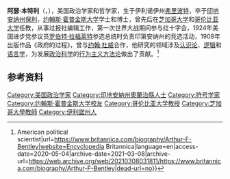 '''阿瑟·本特利'''（{{lang-en|Arthur Fisher Bentley}}，{{bd|1870年|10月16日|1957年|5月21日}}），美国政治学家和哲学家，生于伊利诺伊州[[弗里波特_(伊利诺伊州)|弗里波特]]，卒于[[印地安纳州|印地安纳州]][[保利_(印地安纳州)|保利]]，[[约翰斯·霍普金斯大学|约翰斯·霍普金斯大学]]学士和博士，曾先后在[[芝加哥大学|芝加哥大学]]和[[哥伦比亚大学|哥伦比亚大学]]任教，从事过报社编辑工作，第一次世界大战期间参与红十字会，1924年美国进步党参议员[[罗伯特·拉福莱特|罗伯特·拉福莱特]]参选总统时负责印第安纳州的竞选活动，1908年出版作品《政府的过程》，曾与[[约翰·杜威|约翰·杜威]]合作，他研究的领域涉及[[认识论|认识论]]、[[逻辑|逻辑]]和[[语言学|语言学]]，为发展[[政治科学|政治科学]]的[[行为主义政治学|行为主义方法论]]做出了贡献。<ref name=":0">{{Cite web|title=Arthur F. Bentley {{!}} American political scientist|url=https://www.britannica.com/biography/Arthur-F-Bentley|website=Encyclopedia Britannica|language=en|access-date=2020-05-04|archive-date=2021-03-08|archive-url=https://web.archive.org/web/20210308031811/https://www.britannica.com/biography/Arthur-F-Bentley|dead-url=no}}</ref>

==参考资料==
{{reflist}}

{{normdaten}}
{{DEFAULTSORT:Bentley}}
[[Category:美国政治学家|Category:美国政治学家]]
[[Category:印地安納州奧蘭治縣人士|Category:印地安納州奧蘭治縣人士]]
[[Category:符号学家|Category:符号学家]]
[[Category:约翰斯·霍普金斯大学校友|Category:约翰斯·霍普金斯大学校友]]
[[Category:哥伦比亚大学教授|Category:哥伦比亚大学教授]]
[[Category:芝加哥大學教師|Category:芝加哥大學教師]]
[[Category:伊利諾州人|Category:伊利諾州人]]